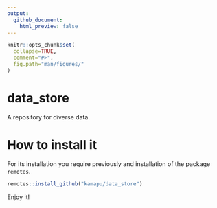 ---
output:
  github_document:
    html_preview: false
---

<!-- README.md is generated from README.Rmd. Please edit that file -->
<!-- Use snippet 'render_markdown' for it -->

```{r,echo=FALSE}
knitr::opts_chunk$set(
  collapse=TRUE,
  comment="#>",
  fig.path="man/figures/"
)
```

# data_store
A repository for diverse data.

# How to install it
For its installation you require previously and installation of the package
`remotes`.

```{r,eval=FALSE}
remotes::install_github("kamapu/data_store")
```

Enjoy it!
